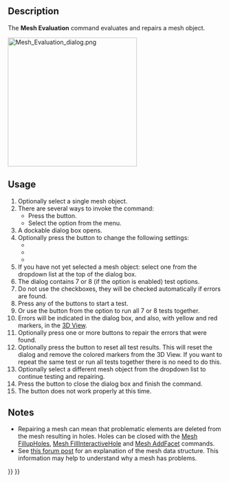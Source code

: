<languages/>

{{Docnav
|[[Mesh_RemeshGmsh|RemeshGmsh]]
|[[Mesh_EvaluateFacet|EvaluateFacet]]
|[[Mesh_Workbench|Mesh]]
|IconL=Mesh_RemeshGmsh.svg
|IconR=Mesh_EvaluateFacet.svg
|IconC=Workbench_Mesh.svg
}}

{{GuiCommand
|Name=Mesh Evaluation
|MenuLocation=Meshes → Analyze → Evaluate and Repair
|Workbenches=[[Mesh_Workbench|Mesh]]
}}

==Description==

The '''Mesh Evaluation''' command evaluates and repairs a mesh object.

[[Image:Mesh_Evaluation_dialog.png|300px]]
{{Caption|The dialog box with the Folds on surface option enabled}}

==Usage==

# Optionally select a single mesh object.
# There are several ways to invoke the command:
#* Press the {{Button|[[Image:Mesh_Evaluation.svg|16px]] [[Mesh_Evaluation|Evaluate and Repair]]}} button.
#* Select the {{MenuCommand|Meshes → Analyze → [[Image:Mesh_Evaluation.svg|16px]] Evaluate and Repair}} option from the menu.
# A dockable dialog box opens.
# Optionally press the {{Button|Settings}} button to change the following settings:
#* {{MenuCommand|Check for non-manifold points}}
#* {{MenuCommand|Enable check for folds on surface}}
#* {{MenuCommand|Only consider zero area faces as degenerated}}
# If you have not yet selected a mesh object: select one from the dropdown list at the top of the dialog box.
# The dialog contains 7 or 8 (if the {{MenuCommand|Folds on surface}} option is enabled) test options.
# Do not use the checkboxes, they will be checked automatically if errors are found.
# Press any of the {{Button|Analyze}} buttons to start a test.
# Or use the {{Button|Analyze}} button from the {{MenuCommand|All above tests together}} option to run all 7 or 8 tests together.
# Errors will be indicated in the dialog box, and also, with yellow and red markers, in the [[3D_View|3D View]].
# Optionally press one or more {{Button|Repair}} buttons to repair the errors that were found.
# Optionally press the {{Button|Reset}} button to reset all test results. This will reset the dialog and remove the colored markers from the 3D View. If you want to repeat the same test or run all tests together there is no need to do this.
# Optionally select a different mesh object from the dropdown list to continue testing and repairing.
# Press the {{Button|Close}} button to close the dialog box and finish the command.
# The {{Button|Refresh}} button does not work properly at this time.

==Notes==

* Repairing a mesh can mean that problematic elements are deleted from the mesh resulting in holes. Holes can be closed with the [[Mesh_FillupHoles|Mesh FillupHoles]], [[Mesh_FillInteractiveHole|Mesh FillInteractiveHole]] and [[Mesh_AddFacet|Mesh AddFacet]] commands.
* See [https://forum.freecad.org/viewtopic.php?f=3&p=533252#p533252 this forum post] for an explanation of the mesh data structure. This information may help to understand why a mesh has problems.


{{Docnav
|[[Mesh_RemeshGmsh|RemeshGmsh]]
|[[Mesh_EvaluateFacet|EvaluateFacet]]
|[[Mesh_Workbench|Mesh]]
|IconL=Mesh_RemeshGmsh.svg
|IconR=Mesh_EvaluateFacet.svg
|IconC=Workbench_Mesh.svg
}}

{{Mesh Tools navi{{#translation:}}}}
{{Userdocnavi{{#translation:}}}}
{{clear}}